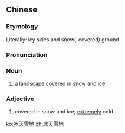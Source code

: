 ==Chinese==
{{zh-forms}}

===Etymology===
Literally: icy skies and snow(-covered) ground

===Pronunciation===
{{zh-pron
|m=bīngtiānxuědì
|c=bing1 tin1 syut3 dei6
|cat=n
}}

===Noun===
{{zh-noun}}
# a [[landscape]] covered in [[snow]] and [[ice]]

===Adjective===
{{zh-adj}}
# covered in snow and ice; [[extremely]] cold

[[ko:冰天雪地]]
[[zh:冰天雪地]]
